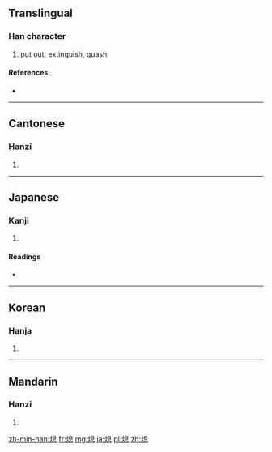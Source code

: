==Translingual==

===Han character===
{{Han char|rn=86|rad=火|as=10|sn=14|four=9683<sub>0</sub>|canj=火竹山心 (FHUP)}}

# put out, extinguish, quash

====References====
* {{Han ref|kx=0679.030|dkj=19287|dj=1090.260|hdz=32223.130|uh=7184|ud=29060|bh=BAB6|bd=47798}}

----

==Cantonese==

===Hanzi===
{{yue-hanzi|jyut=|y=sik1}}

# {{defn|lang=yue|sort=火10}}

----

==Japanese==

===Kanji===
{{ja-kanji|grade=|rs=火10}}

# {{defn|lang=ja|sort=火10}}

====Readings====
* {{ja-readings|on=[[そく]] (soku)|kun=[[きえる]] (kieru), [[やむ]] (yamu)}}

----

==Korean==

===Hanja===
{{ko-hanja|hangeul=식|eumhun=|rv=sik|mr=sik|y=sik}}

# {{defn|lang=ko|sort=火10}}

----

==Mandarin==

===Hanzi===
{{cmn-hanzi|pin=[[xí]] ([[xi2]])|wg=hsi<sup>2</sup>}}

# {{defn|lang=cmn|sort=火10}}

[[zh-min-nan:熄]]
[[fr:熄]]
[[mg:熄]]
[[ja:熄]]
[[pl:熄]]
[[zh:熄]]